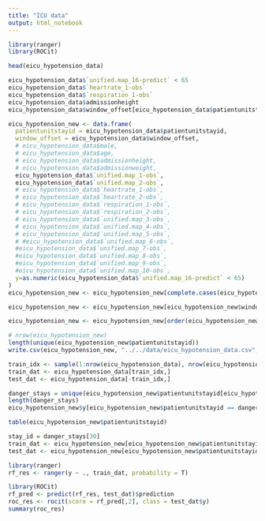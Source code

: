 ```yaml
---
title: "ICU data"
output: html_notebook
---
```

```r
library(ranger)
library(ROCit)
```


```r
head(eicu_hypotension_data)
```

```r
eicu_hypotension_data$`unified.map_16-predict` < 65
eicu_hypotension_data$`heartrate_1-obs`
eicu_hypotension_data$`respiration_1-obs`
eicu_hypotension_data$admissionheight
eicu_hypotension_data$window_offset[eicu_hypotension_data$patientunitstayid == 1001397]
```


```r
eicu_hypotension_new <- data.frame(
  patientunitstayid = eicu_hypotension_data$patientunitstayid,
  window_offset = eicu_hypotension_data$window_offset,
  # eicu_hypotension_data$male,
  # eicu_hypotension_data$age,
  # eicu_hypotension_data$admissionheight,
  # eicu_hypotension_data$admissionweight,
  eicu_hypotension_data$`unified.map_1-obs`,
  eicu_hypotension_data$`unified.map_2-obs`,
  # eicu_hypotension_data$`heartrate_1-obs`,
  # eicu_hypotension_data$`heartrate_2-obs`,
  # eicu_hypotension_data$`respiration_1-obs`,
  # eicu_hypotension_data$`respiration_2-obs`,
  # eicu_hypotension_data$`unified.map_3-obs`,
  # eicu_hypotension_data$`unified.map_4-obs`,
  # eicu_hypotension_data$`unified.map_5-obs`,
  # #eicu_hypotension_data$`unified.map_6-obs`,
  #eicu_hypotension_data$`unified.map_7-obs`,
  #eicu_hypotension_data$`unified.map_8-obs`,
  #eicu_hypotension_data$`unified.map_9-obs`,
  #eicu_hypotension_data$`unified.map_10-obs`,
  y=as.numeric(eicu_hypotension_data$`unified.map_16-predict` < 65)
)
eicu_hypotension_new <- eicu_hypotension_new[complete.cases(eicu_hypotension_new),]

eicu_hypotension_new <- eicu_hypotension_new[eicu_hypotension_new$window_offset <= 24 * 60,]

eicu_hypotension_new <- eicu_hypotension_new[order(eicu_hypotension_new$patientunitstayid, eicu_hypotension_new$window_offset),]

```

```r
# nrow(eicu_hypotension_new)
length(unique(eicu_hypotension_new$patientunitstayid))
write.csv(eicu_hypotension_new, "../../data/eicu_hypotension_data.csv", row.names = F)
```

```r
train_idx <- sample(1:nrow(eicu_hypotension_data), nrow(eicu_hypotension_data) * 0.5, replace = F)
train_dat <- eicu_hypotension_data[train_idx,]
test_dat <- eicu_hypotension_data[-train_idx,]
```

```r
danger_stays = unique(eicu_hypotension_new$patientunitstayid[eicu_hypotension_new$y == 1])
length(danger_stays)
eicu_hypotension_new$y[eicu_hypotension_new$patientunitstayid == danger_stays[30]]

table(eicu_hypotension_new$patientunitstayid)

stay_id = danger_stays[30]
train_dat <- eicu_hypotension_new[eicu_hypotension_new$patientunitstayid != stay_id,seq(3,ncol(eicu_hypotension_new))]
test_dat <- eicu_hypotension_new[eicu_hypotension_new$patientunitstayid == stay_id,seq(3,ncol(eicu_hypotension_new))]
```

```r
library(ranger)
rf_res <- ranger(y ~ ., train_dat, probability = T)
```

```r
library(ROCit)
rf_pred <- predict(rf_res, test_dat)$prediction
roc_res <- rocit(score = rf_pred[,2], class = test_dat$y)
summary(roc_res)
```

